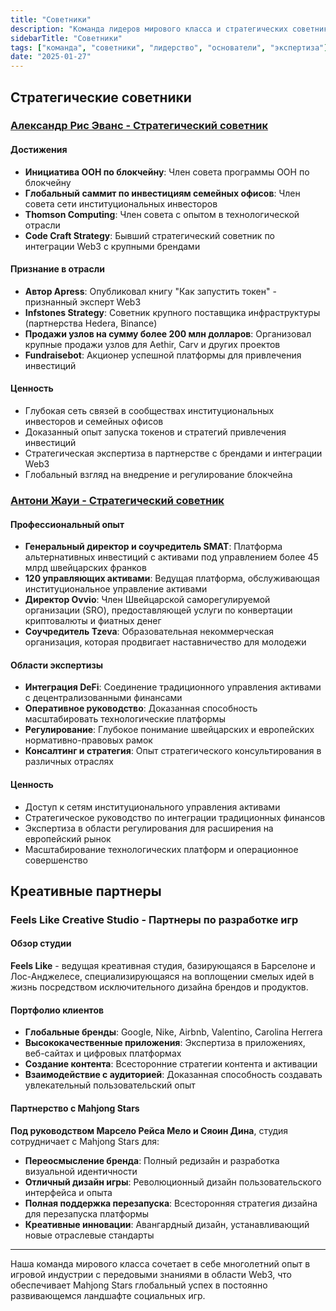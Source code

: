 ```yaml
---
title: "Советники"
description: "Команда лидеров мирового класса и стратегических советников с многолетним опытом в игровой индустрии, блокчейне и финансах"
sidebarTitle: "Советники"
tags: ["команда", "советники", "лидерство", "основатели", "экспертиза"]
date: "2025-01-27"
---
```


## Стратегические советники

### [Александр Рис Эванс - Стратегический советник](https://www.linkedin.com/in/alexander-rees-evans-91566a195/)

#### Достижения
- **Инициатива ООН по блокчейну**: Член совета программы ООН по блокчейну
- **Глобальный саммит по инвестициям семейных офисов**: Член совета сети институциональных инвесторов
- **Thomson Computing**: Член совета с опытом в технологической отрасли
- **Code Craft Strategy**: Бывший стратегический советник по интеграции Web3 с крупными брендами

#### Признание в отрасли
- **Автор Apress**: Опубликовал книгу "Как запустить токен" - признанный эксперт Web3
- **Infstones Strategy**: Советник крупного поставщика инфраструктуры (партнерства Hedera, Binance)
- **Продажи узлов на сумму более 200 млн долларов**: Организовал крупные продажи узлов для Aethir, Carv и других проектов
- **Fundraisebot**: Акционер успешной платформы для привлечения инвестиций

#### Ценность
- Глубокая сеть связей в сообществах институциональных инвесторов и семейных офисов
- Доказанный опыт запуска токенов и стратегий привлечения инвестиций
- Стратегическая экспертиза в партнерстве с брендами и интеграции Web3
- Глобальный взгляд на внедрение и регулирование блокчейна

### [Антони Жауи - Стратегический советник](https://www.linkedin.com/in/anthony-jaoui/)

#### Профессиональный опыт
- **Генеральный директор и соучредитель SMAT**: Платформа альтернативных инвестиций с активами под управлением более 45 млрд швейцарских франков
- **120 управляющих активами**: Ведущая платформа, обслуживающая институциональное управление активами
- **Директор Ovvio**: Член Швейцарской саморегулируемой организации (SRO), предоставляющей услуги по конвертации криптовалюты и фиатных денег
- **Соучредитель Tzeva**: Образовательная некоммерческая организация, которая продвигает наставничество для молодежи

#### Области экспертизы
- **Интеграция DeFi**: Соединение традиционного управления активами с децентрализованными финансами
- **Оперативное руководство**: Доказанная способность масштабировать технологические платформы
- **Регулирование**: Глубокое понимание швейцарских и европейских нормативно-правовых рамок
- **Консалтинг и стратегия**: Опыт стратегического консультирования в различных отраслях

#### Ценность
- Доступ к сетям институционального управления активами
- Стратегическое руководство по интеграции традиционных финансов
- Экспертиза в области регулирования для расширения на европейский рынок
- Масштабирование технологических платформ и операционное совершенство


## Креативные партнеры

### Feels Like Creative Studio - Партнеры по разработке игр

#### Обзор студии
**Feels Like** - ведущая креативная студия, базирующаяся в Барселоне и Лос-Анджелесе, специализирующаяся на воплощении смелых идей в жизнь посредством исключительного дизайна брендов и продуктов.

#### Портфолио клиентов
- **Глобальные бренды**: Google, Nike, Airbnb, Valentino, Carolina Herrera
- **Высококачественные приложения**: Экспертиза в приложениях, веб-сайтах и цифровых платформах
- **Создание контента**: Всесторонние стратегии контента и активации
- **Взаимодействие с аудиторией**: Доказанная способность создавать увлекательный пользовательский опыт

#### Партнерство с Mahjong Stars
**Под руководством Марсело Рейса Мело и Сяоин Дина**, студия сотрудничает с Mahjong Stars для:
- **Переосмысление бренда**: Полный редизайн и разработка визуальной идентичности
- **Отличный дизайн игры**: Революционный дизайн пользовательского интерфейса и опыта
- **Полная поддержка перезапуска**: Всесторонняя стратегия дизайна для перезапуска платформы
- **Креативные инновации**: Авангардный дизайн, устанавливающий новые отраслевые стандарты


---

Наша команда мирового класса сочетает в себе многолетний опыт в игровой индустрии с передовыми знаниями в области Web3, что обеспечивает Mahjong Stars глобальный успех в постоянно развивающемся ландшафте социальных игр.